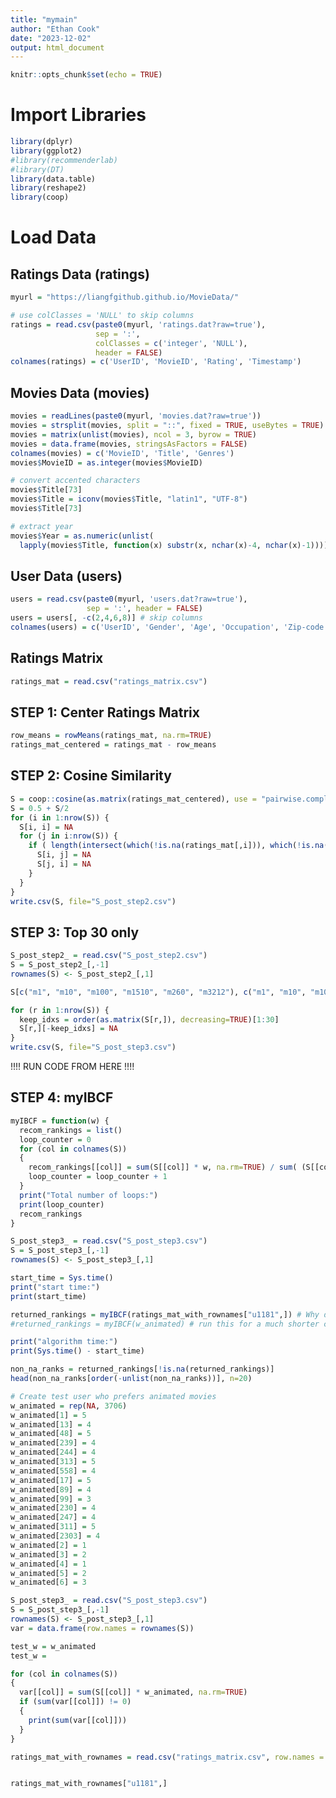 ```yaml
---
title: "mymain"
author: "Ethan Cook"
date: "2023-12-02"
output: html_document
---
```


```r
knitr::opts_chunk$set(echo = TRUE)
```

# Import Libraries
```r
library(dplyr)
library(ggplot2)
#library(recommenderlab)
#library(DT)
library(data.table)
library(reshape2)
library(coop)
```


# Load Data
## Ratings Data (ratings)
```r
myurl = "https://liangfgithub.github.io/MovieData/"

# use colClasses = 'NULL' to skip columns
ratings = read.csv(paste0(myurl, 'ratings.dat?raw=true'), 
                   sep = ':',
                   colClasses = c('integer', 'NULL'), 
                   header = FALSE)
colnames(ratings) = c('UserID', 'MovieID', 'Rating', 'Timestamp')
```

## Movies Data (movies)
```r
movies = readLines(paste0(myurl, 'movies.dat?raw=true'))
movies = strsplit(movies, split = "::", fixed = TRUE, useBytes = TRUE)
movies = matrix(unlist(movies), ncol = 3, byrow = TRUE)
movies = data.frame(movies, stringsAsFactors = FALSE)
colnames(movies) = c('MovieID', 'Title', 'Genres')
movies$MovieID = as.integer(movies$MovieID)

# convert accented characters
movies$Title[73]
movies$Title = iconv(movies$Title, "latin1", "UTF-8")
movies$Title[73]

# extract year
movies$Year = as.numeric(unlist(
  lapply(movies$Title, function(x) substr(x, nchar(x)-4, nchar(x)-1))))
```

## User Data (users)
```r
users = read.csv(paste0(myurl, 'users.dat?raw=true'),
                 sep = ':', header = FALSE)
users = users[, -c(2,4,6,8)] # skip columns
colnames(users) = c('UserID', 'Gender', 'Age', 'Occupation', 'Zip-code')
```

## Ratings Matrix
```r
ratings_mat = read.csv("ratings_matrix.csv")
```

## STEP 1: Center Ratings Matrix 
```r
row_means = rowMeans(ratings_mat, na.rm=TRUE)
ratings_mat_centered = ratings_mat - row_means
```
## STEP 2: Cosine Similarity
```r
S = coop::cosine(as.matrix(ratings_mat_centered), use = "pairwise.complete.obs")
S = 0.5 + S/2
for (i in 1:nrow(S)) {
  S[i, i] = NA
  for (j in i:nrow(S)) {
    if ( length(intersect(which(!is.na(ratings_mat[,i])), which(!is.na(ratings_mat[,j])))) <= 2) {
      S[i, j] = NA
      S[j, i] = NA
    }
  }
}
write.csv(S, file="S_post_step2.csv")
```

## STEP 3: Top 30 only
```r
S_post_step2_ = read.csv("S_post_step2.csv")
S = S_post_step2_[,-1]
rownames(S) <- S_post_step2_[,1]

S[c("m1", "m10", "m100", "m1510", "m260", "m3212"), c("m1", "m10", "m100", "m1510", "m260", "m3212")]

for (r in 1:nrow(S)) {
  keep_idxs = order(as.matrix(S[r,]), decreasing=TRUE)[1:30]
  S[r,][-keep_idxs] = NA
}
write.csv(S, file="S_post_step3.csv")
```

!!!!
RUN CODE FROM HERE
!!!!

## STEP 4: myIBCF

```r
myIBCF = function(w) {
  recom_rankings = list()
  loop_counter = 0
  for (col in colnames(S))
  {
    recom_rankings[[col]] = sum(S[[col]] * w, na.rm=TRUE) / sum( (S[[col]] * !is.na(w)) != 0, na.rm=TRUE)
    loop_counter = loop_counter + 1
  }
  print("Total number of loops:")
  print(loop_counter)
  recom_rankings
}
```

```r
S_post_step3_ = read.csv("S_post_step3.csv")
S = S_post_step3_[,-1]
rownames(S) <- S_post_step3_[,1]

start_time = Sys.time()
print("start time:")
print(start_time)

returned_rankings = myIBCF(ratings_mat_with_rownames["u1181",]) # Why does this take forever..?
#returned_rankings = myIBCF(w_animated) # run this for a much shorter computation time

print("algorithm time:")
print(Sys.time() - start_time)

non_na_ranks = returned_rankings[!is.na(returned_rankings)]
head(non_na_ranks[order(-unlist(non_na_ranks))], n=20)

```

```r
# Create test user who prefers animated movies
w_animated = rep(NA, 3706)
w_animated[1] = 5
w_animated[13] = 4
w_animated[48] = 5
w_animated[239] = 4
w_animated[244] = 4
w_animated[313] = 5
w_animated[558] = 4
w_animated[17] = 5
w_animated[89] = 4
w_animated[99] = 3
w_animated[230] = 4
w_animated[247] = 4
w_animated[311] = 5
w_animated[2303] = 4
w_animated[2] = 1
w_animated[3] = 2
w_animated[4] = 1
w_animated[5] = 2
w_animated[6] = 3

S_post_step3_ = read.csv("S_post_step3.csv")
S = S_post_step3_[,-1]
rownames(S) <- S_post_step3_[,1]
var = data.frame(row.names = rownames(S))

test_w = w_animated
test_w = 

for (col in colnames(S))
{
  var[[col]] = sum(S[[col]] * w_animated, na.rm=TRUE)
  if (sum(var[[col]]) != 0)
  {
    print(sum(var[[col]]))
  }
}
```

```r
ratings_mat_with_rownames = read.csv("ratings_matrix.csv", row.names = 1)


ratings_mat_with_rownames["u1181",]
```






